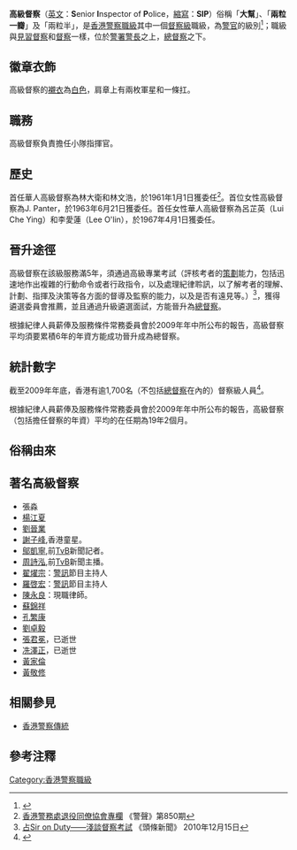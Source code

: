 {{Pathnav|香港警務處|香港警察職級|香港警務處督察級職級|frame=3}}
'''高級督察'''（[[英文|英文]]：'''S'''enior '''I'''nspector of '''P'''olice，[[縮寫|縮寫]]：'''SIP'''）俗稱「'''大幫'''」、「'''兩粒一瓣'''」及「兩粒半」，是[[香港警察職級|香港警察職級]]其中一個[[督察級|督察級]]職級，為[[警官|警官]]的級別<ref>{{Cite web |url=http://www.police.gov.hk/ppp_tc/01_about_us/os_chart.html |title=警隊架構：警隊架構圖表 |accessdate=2010-10-06 |archive-date=2011-08-18 |archive-url=https://web.archive.org/web/20110818195805/http://www.police.gov.hk/ppp_tc/01_about_us/os_chart.html |dead-url=yes }}</ref>；職級與[[警務督察|見習督察]]和[[警務督察|督察]]一樣，位於[[警署警長|警署警長]]之上，[[總督察|總督察]]之下。

==徽章衣飾==
高級督察的[[襯衣|襯衣]]為[[白色|白色]]，肩章上有兩枚軍星和一條扛。

==職務==
高級督察負責擔任小隊指揮官。

==歷史==
首任華人高級督察為林大衛和林文浩，於1961年1月1日獲委任<ref>[http://www.police.gov.hk/offbeat/850/chi/ 香港警務處退役同僚協會專欄] {{Wayback|url=http://www.police.gov.hk/offbeat/850/chi/ |date=20081019023624 }} 《警聲》第850期</ref>。首位女性高級督察為J. Panter，於1963年6月21日獲委任。首任女性華人高級督察為呂芷英（Lui Che Ying）和李愛蓮（Lee O'lin），於1967年4月1日獲委任。

==晉升途徑==
高級督察在該級服務滿5年，須通過高級專業考試（評核考者的[[策劃|策劃]]能力，包括迅速地作出複雜的行動命令或者行政指令，以及處理紀律聆訊，以了解考者的理解、計劃、指揮及決策等各方面的督導及監察的能力，以及是否有遠見等。）<ref>[http://news.hkheadline.com.hk/dailynews/headline_news_detail_columnist.asp?id=133148&section_name=wtt&kw=121 占Sir on Duty——淺談督察考試] {{Wayback|url=http://news.hkheadline.com.hk/dailynews/headline_news_detail_columnist.asp?id=133148&section_name=wtt&kw=121 |date=20141205013650 }} 《頭條新聞》 2010年12月15日</ref>，獲得遴選委員會推薦，並且通過升級遴選面試，方能晉升為[[總督察|總督察]]。

根據紀律人員薪俸及服務條件常務委員會於2009年年中所公布的報告，高級督察平均須要累積6年的年資方能成功晉升成為總督察。

==統計數字==
截至2009年年底，香港有逾1,700名（不包括[[總督察|總督察]]在內的）督察級人員<ref>{{Cite web |url=http://www.police.gov.hk/info/review/2009/tc/pdf/TC_E_p82.pdf |title=編制人數與實際人數 |accessdate=2010-10-06 |archive-date=2010-10-11 |archive-url=https://web.archive.org/web/20101011110356/http://www.police.gov.hk/info/review/2009/tc/pdf/TC_E_p82.pdf |dead-url=yes }}</ref>。

根據紀律人員薪俸及服務條件常務委員會於2009年年中所公布的報告，高級督察（包括擔任督察的年資）平均的在任期為19年2個月。

==俗稱由來==
{{main|幫辦}}

{{香港警察職級}}

==著名高級督察==
*張淼
*[[楊江夏|楊江夏]]
*[[劉晉業|劉晉業]]
*[[謝子峰|謝子峰]],香港童星。
*[[鄔凱寧|鄔凱寧]],前[[TvB|TvB]]新聞記者。
*[[周詩泓|周詩泓]],前[[TvB|TvB]]新聞主播。
*[[翟燿宗|翟燿宗]]：[[警訊|警訊]]節目主持人
*[[羅啓宏|羅啓宏]]：[[警訊|警訊]]節目主持人
*[[陳永良_(律師)|陳永良]]：現職律師。
*[[蘇錦祥|蘇錦祥]]
*[[孔繁康|孔繁康]]
*[[劉卓毅|劉卓毅]]
*[[張君冕|張君冕]]，已逝世
*[[冼澤正|冼澤正]]，已逝世
*[[黃家倫|黃家倫]]
*[[黃敬修|黃敬修]]

==相關參見==
*[[香港警察傳統|香港警察傳統]]

==參考注釋==
{{Reflist}}

[[Category:香港警察職級|Category:香港警察職級]]